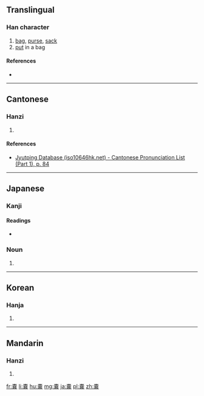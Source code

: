 {{also|囊}}
==Translingual==

===Han character===
{{Han char|rn=30|rad=口|as=15|sn=18|four=|canj=十金廿廿女 (JCTTV)}}

# [[bag]], [[purse]], [[sack]]
# [[put]] in a bag

====References====
* {{Han ref|kx=0213.171|hdz=10699.041|uh=56A2|ud=22178}}

----

==Cantonese==

===Hanzi===
{{yue-hanzi|jyut=[[nong4]], [[long4]]|y=nong4, long4}}

# {{defn|lang=yue|sort=口15}}

====References====
* [http://www.iso10646hk.net/jp/document/download.jsp Jyutping Database (iso10646hk.net) - Cantonese Pronunciation List (Part 1), p. 84]

----

==Japanese==

===Kanji===
{{ja-kanji|grade=uc|rs=口15}}

====Readings====
* {{ja-readings|goon=[[のう]] (nō)|kun=[[ふくろ]] (fukuro)}}

===Noun===
{{ja-noun|ふくろ}}

# {{alternative form of|袋|lang=ja}}
----

==Korean==

===Hanja===
{{ko-hanja|hangeul=낭|rv=nang|mr=nang}}

# {{defn|lang=ko|sort=口15}}

----

==Mandarin==

===Hanzi===
{{cmn-hanzi|pin=[[náng]] ([[nang2]]), [[áo]] ([[ao2]])|wg=nang<sup>2</sup>, ao<sup>2</sup>}}

# {{defn|lang=cmn|sort=口15}}

[[fr:嚢]]
[[li:嚢]]
[[hu:嚢]]
[[mg:嚢]]
[[ja:嚢]]
[[pl:嚢]]
[[zh:嚢]]